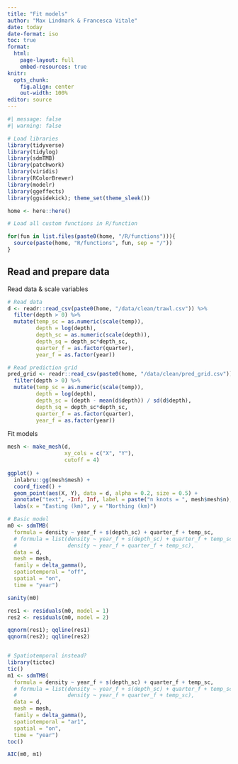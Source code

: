 ```yaml
---
title: "Fit models"
author: "Max Lindmark & Francesca Vitale"
date: today
date-format: iso
toc: true
format: 
  html:
    page-layout: full
    embed-resources: true
knitr: 
  opts_chunk:
    fig.align: center
    out-width: 100%
editor: source
---
```


```r
#| message: false
#| warning: false

# Load libraries
library(tidyverse)
library(tidylog)
library(sdmTMB)
library(patchwork)
library(viridis)
library(RColorBrewer)
library(modelr)
library(ggeffects)
library(ggsidekick); theme_set(theme_sleek())

home <- here::here()

# Load all custom functions in R/function

for(fun in list.files(paste0(home, "/R/functions"))){
  source(paste(home, "R/functions", fun, sep = "/"))
}
```

## Read and prepare data

Read data & scale variables

```r
# Read data
d <- readr::read_csv(paste0(home, "/data/clean/trawl.csv")) %>% 
  filter(depth > 0) %>% 
  mutate(temp_sc = as.numeric(scale(temp)),
         depth = log(depth), 
         depth_sc = as.numeric(scale(depth)),
         depth_sq = depth_sc*depth_sc,
         quarter_f = as.factor(quarter),
         year_f = as.factor(year))

# Read prediction grid
pred_grid <- readr::read_csv(paste0(home, "/data/clean/pred_grid.csv")) %>% 
  filter(depth > 0) %>% 
  mutate(temp_sc = as.numeric(scale(temp)),
         depth = log(depth),
         depth_sc = (depth - mean(d$depth)) / sd(d$depth),
         depth_sq = depth_sc*depth_sc,
         quarter_f = as.factor(quarter),
         year_f = as.factor(year))
```

Fit models

```r
mesh <- make_mesh(d,
                  xy_cols = c("X", "Y"),
                  cutoff = 4)
    
ggplot() +
  inlabru::gg(mesh$mesh) +
  coord_fixed() +
  geom_point(aes(X, Y), data = d, alpha = 0.2, size = 0.5) +
  annotate("text", -Inf, Inf, label = paste("n knots = ", mesh$mesh$n), hjust = -0.1, vjust = 2) + 
  labs(x = "Easting (km)", y = "Northing (km)")

# Basic model
m0 <- sdmTMB(
  formula = density ~ year_f + s(depth_sc) + quarter_f + temp_sc,
  # formula = list(density ~ year_f + s(depth_sc) + quarter_f + temp_sc,
  #                density ~ year_f + quarter_f + temp_sc),
  data = d,
  mesh = mesh,
  family = delta_gamma(),
  spatiotemporal = "off",
  spatial = "on",
  time = "year")

sanity(m0)

res1 <- residuals(m0, model = 1)
res2 <- residuals(m0, model = 2)

qqnorm(res1); qqline(res1)
qqnorm(res2); qqline(res2)


# Spatiotemporal instead?
library(tictoc)
tic()
m1 <- sdmTMB(
  formula = density ~ year_f + s(depth_sc) + quarter_f + temp_sc,
  # formula = list(density ~ year_f + s(depth_sc) + quarter_f + temp_sc,
  #                density ~ year_f + quarter_f + temp_sc),
  data = d,
  mesh = mesh,
  family = delta_gamma(),
  spatiotemporal = "ar1",
  spatial = "on",
  time = "year")
toc()

AIC(m0, m1)
```
